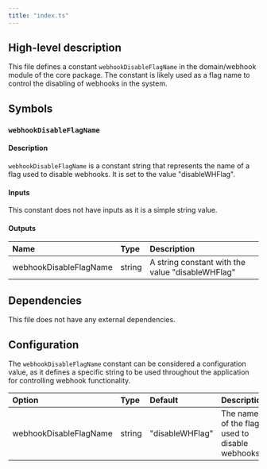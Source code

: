 ```yaml
---
title: "index.ts"
---
```


## High-level description
This file defines a constant `webhookDisableFlagName` in the domain/webhook module of the core package. The constant is likely used as a flag name to control the disabling of webhooks in the system.

## Symbols

### `webhookDisableFlagName`
#### Description
`webhookDisableFlagName` is a constant string that represents the name of a flag used to disable webhooks. It is set to the value "disableWHFlag".

#### Inputs
This constant does not have inputs as it is a simple string value.

#### Outputs
| Name | Type | Description |
|:-----|:-----|:------------|
| webhookDisableFlagName | string | A string constant with the value "disableWHFlag" |

## Dependencies
This file does not have any external dependencies.

## Configuration
The `webhookDisableFlagName` constant can be considered a configuration value, as it defines a specific string to be used throughout the application for controlling webhook functionality.

| Option | Type | Default | Description |
|:-------|:-----|:--------|:------------|
| webhookDisableFlagName | string | "disableWHFlag" | The name of the flag used to disable webhooks |